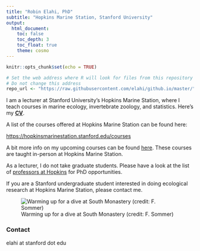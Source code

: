 ```yaml
---
title: "Robin Elahi, PhD"
subtitle: "Hopkins Marine Station, Stanford University"
output: 
  html_document: 
    toc: false
    toc_depth: 3
    toc_float: true
    theme: cosmo
---
```


```r
knitr::opts_chunk$set(echo = TRUE)

# Set the web address where R will look for files from this repository
# Do not change this address
repo_url <- "https://raw.githubusercontent.com/elahi/github.io/master/"
```

I am a lecturer at Stanford University's Hopkins Marine Station, where I teach courses in marine ecology, invertebrate zoology, and statistics. Here's my [**CV**](/cv/Elahi_CV_long_221110.pdf).

A list of the courses offered at Hopkins Marine Station can be found here:

<https://hopkinsmarinestation.stanford.edu/courses>

A bit more info on my upcoming courses can be found [here](https://elahi.github.io/teaching.html). These courses are taught in-person at Hopkins Marine Station.

As a lecturer, I do not take graduate students. Please have a look at the list of [professors at Hopkins](https://hopkinsmarinestation.stanford.edu/people/faculty) for PhD opportunities.

If you are a Stanford undergraduate student interested in doing ecological research at Hopkins Marine Station, please contact me. 

![Warming up for a dive at South Monastery (credit: F. Sommer)](images/IMG_4084_sommer.JPG)

### Contact

elahi at stanford dot edu

